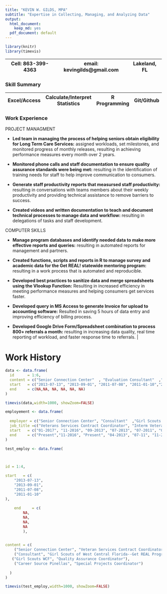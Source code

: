 ```yaml
---
title: "KEVIN W. GILDS, MPA"
subtitle: "Expertise in Collecting, Managing, and Analyzing Data"
output:
  html_document:
    keep_md: yes
  pdf_document: default
---
```


```r
library(knitr)
library(timevis)
```


Cell: 863-399-4363  | email: kevingilds@gmail.com  | Lakeland, FL 
------------- | -------------                      |--------------
      

### Skill Summary

Excel/Access|Calculate/Interpret Statistics|R Programming | Git/Github | SQL
-----------| ---|--------------|-----------|--------------|------------|

### Work Experience

PROJECT MANAGMENT

* **Led team in managing the process of helping seniors obtain eligibility for Long Term Care Services:** assigned workloads, set milestones, and monitored progress of monthly releases, resulting in achieving performance measures every month over 2 years.

* **Monitored phone calls and staff documentation to ensure quality assurance standards were being met:** resulting in the identification of training needs for staff to help improve communication to consumers.

* **Generate staff productivity reports that measursed staff productivity:** resulting in conversations with teams members about their weekly productivity and providing technical assistance to remove barriers to success.

* **Created videos and written documentation to teach and document technical processes to manage data and workflow:** resulting in delegations of tasks and staff development.




COMPUTER SKILLS

* **Manage program databases and identify needed data to make more effective reports and queries:** resulting in automated reports for management and partners.

* **Created functions, scripts and reports in R to manage survey and academic data for the Get REAL! statewide mentoring program:** resulting in a work process that is automated and reproducible.

* **Developed best practices to sanitize data and merge spreadsheets using the Vlookup Function:** Resulting in increased efficiency in meeting performance measures and helping consumers get services faster.

* **Developed query in MS Access to generate Invoice for upload to accounting software:** Resulted in saving 5 hours of data entry and improving efficiency of billing process.

* **Developed Google Drive Form/Spreadsheet combination to process 800+ referrals a month:** resulting in increasing data quality,  real time reporting of workload, and faster response time to referrals.
   |


# Work History

```r
data <- data.frame(
  id      = 1:6,
  content = c("Senior Connection Center"  , "Evaluation Consultant"  ,"Girl Scouts of WCF", "Career Source Pinellas", "Cby25 Initiative", "Camelot Community Care"),
  start   = c("2013-07-13", "2013-09-01", "2011-07-08", "2011-01-10","2010-01-08", "2007-04-07" ),
  end     = c(NA,NA, NA, NA, NA, NA)
)

timevis(data,width=1000, showZoom=FALSE)
```


```r
employement <- data.frame(
  
  employer = c("Senior Connection Center", "Consultant"  ,"Girl Scouts of WCF", "Career Source Pinellas", "Cby25 Initiative", "Camelot Community Care"),
  job_title =c("Veterans Services Contract Coordinator", "Interm Veteran Services Contract Coordinator", "Long Term Care services Coordinaotr",  "Quality Assurance Coordinator", "Special Projects Coordinator", "Quality Assurance and Data Specialist", "Quality Assurance and Data Specialist"),
  start   = c("01-2017", "11-2016", "09-2013", "07-2013", "07-2011", "01-2011", "01-2010", "04-2010" ),
  end     = c("Present","11-2016", "Present", "04-2013", "07-11", "11-2010")
)
```


```r

test_employ <- data.frame(
	


id = 1:4,

start   = c(
	"2013-07-13", 
	"2013-09-01", 
	"2011-07-08", 
	"2011-01-10"
),
  
	end     = c(
		NA,
		NA, 
		NA, 
		NA
		),
  

content = c(
    ("Senior Connection Center", "Veteran Services Contract Coordinator", "Interm Veteran Services Contract Coordinator"),
    ("Consultant", "Girl Scouts of West Central Florida--Get REAL Program"),
   ("Girl Scouts WCF", "Quality Assurance Coordinator"),
    ("Career Source Pinellas", "Special Projects Coordinator")
    
  )
)

timevis(test_employ,width=1000, showZoom=FALSE)
```


